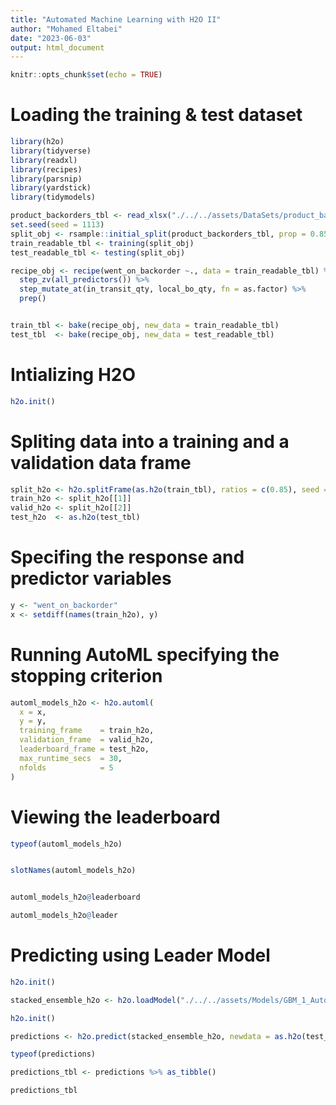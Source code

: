 ```yaml
---
title: "Automated Machine Learning with H2O II"
author: "Mohamed Eltabei"
date: "2023-06-03"
output: html_document
---
```


```r
knitr::opts_chunk$set(echo = TRUE)
```

# Loading the training & test dataset

```r
library(h2o)
library(tidyverse)
library(readxl)
library(recipes)
library(parsnip)
library(yardstick)
library(tidymodels)
```



```r
product_backorders_tbl <- read_xlsx("./../../assets/DataSets/product_backorders.xlsx")
set.seed(seed = 1113)
split_obj <- rsample::initial_split(product_backorders_tbl, prop = 0.85)
train_readable_tbl <- training(split_obj)
test_readable_tbl <- testing(split_obj)
```



```r
recipe_obj <- recipe(went_on_backorder ~., data = train_readable_tbl) %>% 
  step_zv(all_predictors()) %>% 
  step_mutate_at(in_transit_qty, local_bo_qty, fn = as.factor) %>% 
  prep()


train_tbl <- bake(recipe_obj, new_data = train_readable_tbl)
test_tbl  <- bake(recipe_obj, new_data = test_readable_tbl)
```




# Intializing H2O
```r
h2o.init()
```

# Spliting data into a training and a validation data frame

```r
split_h2o <- h2o.splitFrame(as.h2o(train_tbl), ratios = c(0.85), seed = 1234)
train_h2o <- split_h2o[[1]]
valid_h2o <- split_h2o[[2]]
test_h2o  <- as.h2o(test_tbl)
```

# Specifing the response and predictor variables
```r
y <- "went_on_backorder"
x <- setdiff(names(train_h2o), y)
```


# Running AutoML specifying the stopping criterion
```r
automl_models_h2o <- h2o.automl(
  x = x,
  y = y,
  training_frame    = train_h2o,
  validation_frame  = valid_h2o,
  leaderboard_frame = test_h2o,
  max_runtime_secs  = 30,
  nfolds            = 5 
)
```
# Viewing the leaderboard

```r
typeof(automl_models_h2o)


slotNames(automl_models_h2o)


automl_models_h2o@leaderboard

automl_models_h2o@leader
```

# Predicting using Leader Model

```r
h2o.init()

stacked_ensemble_h2o <- h2o.loadModel("./../../assets/Models/GBM_1_AutoML_6_20230602_132940")
```


```r
h2o.init()

predictions <- h2o.predict(stacked_ensemble_h2o, newdata = as.h2o(test_tbl))

typeof(predictions)

predictions_tbl <- predictions %>% as_tibble()

predictions_tbl
```